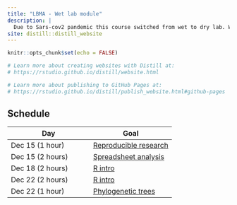 ```yaml
---
title: "LBMA - Wet lab module"
description: |
  Due to Sars-cov2 pandemic this course switched from wet to dry lab. We will focus our attention on **data analysis**.
site: distill::distill_website
---
```


```r
knitr::opts_chunk$set(echo = FALSE)

# Learn more about creating websites with Distill at:
# https://rstudio.github.io/distill/website.html

# Learn more about publishing to GitHub Pages at:
# https://rstudio.github.io/distill/publish_website.html#github-pages

```

## Schedule

| Day | Goal |
|---|---|
|Dec 15 (1 hour) | [Reproducible research](Pres/rr.html)|
|Dec 15 (2 hours) | [Spreadsheet analysis](https://datacarpentry.org/spreadsheet-ecology-lesson/)|
|Dec 18 (2 hours) | [R intro](https://datacarpentry.org/R-ecology-lesson/)
|Dec 22 (2 hours) | [R intro](https://datacarpentry.org/R-ecology-lesson/)
|Dec 22 (1 hour) | [Phylogenetic trees](Pres/phylogeneticTrees.html)
